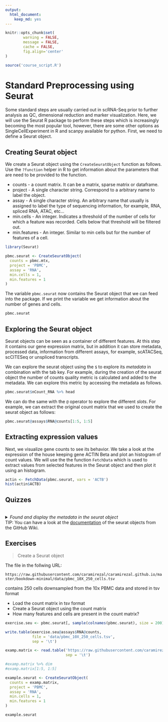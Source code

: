 ```yaml
---
output:
  html_document:
    keep_md: yes
---
```



```r
knitr::opts_chunk$set(
        warning = FALSE, 
        message = FALSE,
        cache = FALSE,
        fig.align='center'
)

source('course_script.R')
```

# Standard Preprocessing using Seurat


Some standard steps are usually carried out in scRNA-Seq prior to further analysis as QC, dimensional
reduction and marker visualization. Here, we will use the Seurat R package to perform these steps which
is increasingly becoming the most popular tool, however, there are some other options as SingleCellExperiment
in R and scanpy available for python. First, we need to define a Seurat object.


## Creating Seurat object

We create a Seurat object using the `CreateSeuratObject` function as follows. Use the `?function` helper
in R to get information about the parameters that are need to be provided to the function.

 * counts - a count matrix. It can be a matrix, sparse matrix or dataframe.
 * project - A single character string. Correspond to a arbitrary name to label the object.
 * assay - A single character string. An arbitrary name that usually is assigned to label the
            type of sequencing information, for example, RNA, spliced RNA, ATAC, etc...
 * min.cells - An integer. Indicates a threshold of the number of cells for which a feature was
              recorded. Cells below that threshold will be filtered out.
 * min.features - An integer. Similar to min cells but for the number of features of a cell.
 

```r
library(Seurat)

pbmc.seurat <- CreateSeuratObject(
  counts = pbmc.mtx, 
  project = 'PBMC', 
  assay = 'RNA', 
  min.cells = 1, 
  min.features = 1
)
```

The variable `pbmc.seurat` now contains the Seurat object that we can feed into the package.
If we print the variable we get information about the number of genes and cells.

```r
pbmc.seurat
```

## Exploring the Seurat object


Seurat objects can be seen as a container of different features. At this step it contains
our gene expression matrix, but in addition it can store metadata, processed data,
information from different assays, for example, scATACSeq, scCITESeq or unspliced transcripts.

We can explore the seurat object using the `$` to explore its *metadata* in combination with the tab 
key. For example, during the creation of the seurat object the number of counts quality metric
is calculated and added to the metadata. We can explore this metric by accessing the metadata
as follows.

```r
pbmc.seurat$nCount_RNA %>% head
```

 We can do the same with the `@` operator to explore the different *slots*. For example,
 we can extract the original count matrix that we used to create the seurat object as follows:
 
 
```r
pbmc.seurat@assays$RNA@counts[1:5, 1:5]
```


## Extracting expression values 


Next, we visualize gene counts to see its behavior. We take a look at the expression of the 
house keeping gene ACTIN Beta and plot an histogram of count values. We will use the
the function `FetchData` which is used to extract values from selected features in the Seurat
object and then plot it using an histogram.


```r
actin <- FetchData(pbmc.seurat, vars = 'ACTB')
hist(actin$ACTB)
```



## Quizzes

<br>
<details>
<summary> *Found and display the metadata in the seurat object* 
<br>
TIP: You can have 
a look at the [documentation](https://github.com/satijalab/seurat/wiki/Seurat#object-information) 
of the seurat objects from the GitHub Wiki.
</summary>
<br>
<b>Answer:</b>
<br>
`pbmc.seurat@meta.data %>% head`
</details> 



## Exercises

> Create a Seurat object 

The file in the follwing URL:

`https://raw.githubusercontent.com/caramirezal/caramirezal.github.io/master/bookdown-minimal/data/pbmc_10X_250_cells.tsv` 

contains 250 cells downsampled from the 10x PBMC data and stored in tsv format

 * Load the count matrix in tsv format
 * Create a Seurat object using the count matrix
 * How many features and cells are present in the count matrix?

```r
exercise.seu <- pbmc.seurat[, sample(colnames(pbmc.seurat), size = 200)]

write.table(exercise.seu@assays$RNA@counts,
            file = 'data/pbmc_10X_250_cells.tsv',
            sep = '\t')

```


```r
examp.matrix <- read.table('https://raw.githubusercontent.com/caramirezal/caramirezal.github.io/master/bookdown-minimal/data/pbmc_10X_250_cells.tsv',
                           sep = '\t')

#examp.matrix %>% dim
#examp.matrix[1:5, 1:5]

example.seurat <- CreateSeuratObject(
  counts = examp.matrix, 
  project = 'PBMC', 
  assay = 'RNA', 
  min.cells = 1, 
  min.features = 1
)

example.seurat
```

